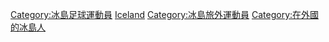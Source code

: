 [[Category:冰島足球運動員|Category:冰島足球運動員]]
[[Category:各國旅外足球運動員|Iceland]]
[[Category:冰島旅外運動員|Category:冰島旅外運動員]]
[[Category:在外國的冰島人|Category:在外國的冰島人]]